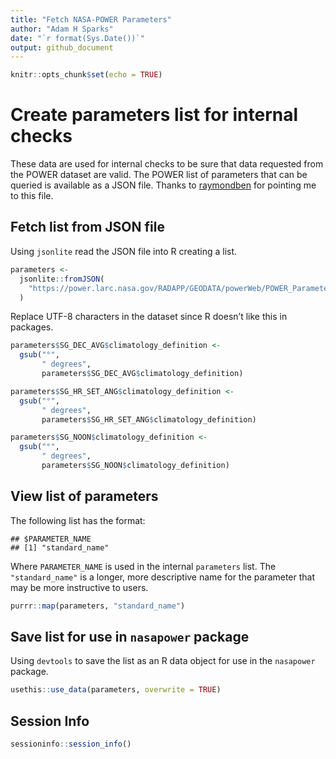```yaml
---
title: "Fetch NASA-POWER Parameters"
author: "Adam H Sparks"
date: "`r format(Sys.Date())`"
output: github_document
---
```


```r
knitr::opts_chunk$set(echo = TRUE)
```

# Create parameters list for internal checks

These data are used for internal checks to be sure that data requested from the
POWER dataset are valid. The POWER list of parameters that can be queried is
available as a JSON file. Thanks to [raymondben](https://github.com/raymondben)
for pointing me to this file.

## Fetch list from JSON file

Using `jsonlite` read the JSON file into R creating a list.

```r
parameters <-
  jsonlite::fromJSON(
    "https://power.larc.nasa.gov/RADAPP/GEODATA/powerWeb/POWER_Parameters_v110.json"
  )
```

Replace UTF-8 characters in the dataset since R doesn't like this in packages.

```r
parameters$SG_DEC_AVG$climatology_definition <-
  gsub("°",
       " degrees",
       parameters$SG_DEC_AVG$climatology_definition)

parameters$SG_HR_SET_ANG$climatology_definition <-
  gsub("°",
       " degrees",
       parameters$SG_HR_SET_ANG$climatology_definition)

parameters$SG_NOON$climatology_definition <-
  gsub("°",
       " degrees",
       parameters$SG_NOON$climatology_definition)
```

## View list of parameters

The following list has the format:
```
## $PARAMETER_NAME
## [1] "standard_name"
```

Where `PARAMETER_NAME` is used in the internal `parameters` list. The
`"standard_name"` is a longer, more descriptive name for the parameter that may
be more instructive to users.

```r
purrr::map(parameters, "standard_name")
```


## Save list for use in `nasapower` package

Using `devtools` to save the list as an R data object for use in the
`nasapower` package.

```r
usethis::use_data(parameters, overwrite = TRUE)
```

## Session Info

```r
sessioninfo::session_info()
```
